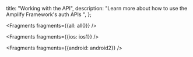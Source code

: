   title: "Working with the API",
  description: "Learn more about how to use the Amplify Framework's auth APIs  ",
};


<Fragments fragments={{all: all0}} />


<Fragments fragments={{ios: ios1}} />


<Fragments fragments={{android: android2}} />
